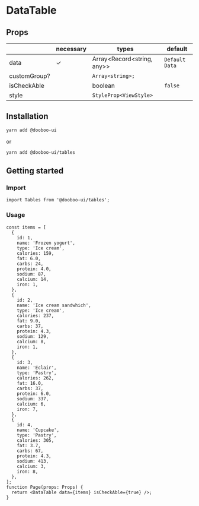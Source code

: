 
<Meta title="Packages/DataTable" />

# DataTable

## Props

|              | necessary | types                      | default        |
| ------------ | --------- | -------------------------- | -------------- |
| data         | ✓         | Array<Record<string, any>> | `Default Data` |
| customGroup? |           | `Array<string>;`           |                |
| isCheckAble  |           | boolean                    | `false`        |
| style        |           | `StyleProp<ViewStyle>`     |                |

## Installation

```sh
yarn add @dooboo-ui
```

or

```sh
yarn add @dooboo-ui/tables
```

## Getting started

### Import

```tsx
import Tables from '@dooboo-ui/tables';
```

### Usage

```tsx
const items = [
  {
    id: 1,
    name: 'Frozen yogurt',
    type: 'Ice cream',
    calories: 159,
    fat: 6.0,
    carbs: 24,
    protein: 4.0,
    sodium: 87,
    calcium: 14,
    iron: 1,
  },
  {
    id: 2,
    name: 'Ice cream sandwhich',
    type: 'Ice cream',
    calories: 237,
    fat: 9.0,
    carbs: 37,
    protein: 4.3,
    sodium: 129,
    calcium: 8,
    iron: 1,
  },
  {
    id: 3,
    name: 'Eclair',
    type: 'Pastry',
    calories: 262,
    fat: 16.0,
    carbs: 37,
    protein: 6.0,
    sodium: 337,
    calcium: 6,
    iron: 7,
  },
  {
    id: 4,
    name: 'Cupcake',
    type: 'Pastry',
    calories: 305,
    fat: 3.7,
    carbs: 67,
    protein: 4.3,
    sodium: 413,
    calcium: 3,
    iron: 8,
  },
];
function Page(props: Props) {
  return <DataTable data={items} isCheckAble={true} />;
}
```
